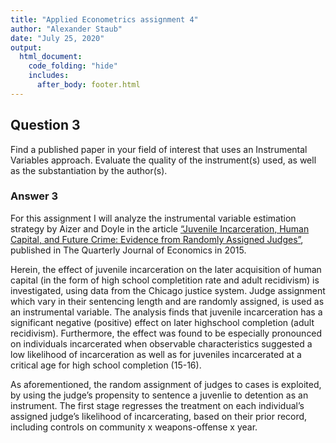 ```yaml
---
title: "Applied Econometrics assignment 4"
author: "Alexander Staub"
date: "July 25, 2020"
output: 
  html_document:
    code_folding: "hide"
    includes:
      after_body: footer.html
---
```

## Question 3
Find a published paper in your field of interest that uses an Instrumental Variables approach. Evaluate the quality of the instrument(s) used, as well as the substantiation by the author(s).

### Answer 3

For this assignment I will analyze the instrumental variable estimation strategy by Aizer and Doyle in the article ["Juvenile Incarceration, Human Capital, and Future Crime: Evidence from Randomly Assigned Judges"](https://academic.oup.com/qje/article-abstract/130/2/759/2330376 "Juvenile Incarceration, Human Capital, and Future Crime: Evidence from Randomly Assigned Judges"), published in The Quarterly Journal of Economics in 2015. 

Herein, the effect of juvenile incarceration on the later acquisition of human capital (in the form of high school completition rate and adult recidivism) is investigated, using data from the Chicago justice system. Judge assignment which vary in their sentencing length and are randomly assigned, is used as an instrumental variable. The analysis finds that juvenile incarceration has a significant negative (positive) effect on later highschool completion (adult recidivism). Furthermore, the effect was found to be especially pronounced on individuals incarcerated when observable characteristics suggested a low likelihood of incarceration as well as for juveniles incarcerated at a critical age for high school completion (15-16). 

As aforementioned, the random assignment of judges to cases is exploited, by using the judge's propensity to sentence a juvenlie to detention as an instrument. The first stage regresses the treatment on each individual's assigned judge's likelihood of incarcerating, based on their prior record, including controls on community x weapons-offense x year. 

#### Analysis of the instrumental variable estimation strategy

Instrumental variable estimation is used in this study, as even when foscusing on the subsample of juveniles that were convicted and put on probabtion, vs those that were convicted and detained (followed by probation), observable characteristics differed which are correlated with the outcome. Hence, the outcome (high school completion / adult recidivsm) is not independent of being assigned to treatment (juvenile incarceration). Even after including numerous controls and applying propensity score matching, there may still be unobservable factors regarding the crime and individual which may influence the outcome and are correlated with the probability of being incarcerated. 

##### Regarding the suitability of IV: 
Given that the sample is restricted to individuals which go before court, meaning they have been pre-processed by the criminal system and the charge was deemed to be severe enough to go before court, a lot of the variation in D will likely be explained by the variation in the instrument (judge's propensity to deliver a detention sentence). In a way, the study measures the local average treatment effect of juveniles that go before a judge rather than the average treatment effect of juveniles that are arrested and enter the criminal system. 

##### Regarding the necessary order and rank conditions for an IV estimation:
The order condition is met due to the fact that this study uses one endogenous explanatory variable. The rank condition is met given the fact that the coefficient on the instrument is significant in the first stage regression. 

##### Regarding Relevance of instrument:
While the coefficient on the first stage regression is highly significant, an R2 value or F statistic is not provided in the results section. It is therefore unclear whether the instrument is weak and thus may be biasing results. 


##### Regarding exogeniety of instrument:
A Hansen J-Statistic was not calculated, as only one instrument was available to the researchers in this study. To address any concerns regarding exogeniety, (convincing ) qualitative evidence was gathered. In addition, the authors check the distribution of observable characteristics conditional on the judge's propensity to sentence a juvenile. They find that there are no significant differences when comparing the different cells, lending evidence to the random assignement of judges to cases. 

##### Concluding remarks
All in all, this research provides a convincing picture of the effect of juvenile incarceration on the acquisition of human capital. The IV estimation procedure appears adequate, especially given the random assignment of judges to cases and given the fact that cases are restricted to juveniles that went through several stages of the criminal justice system before appearing before court (increasing the probability that a judge's propensity to incarcerate correlates strongly with actual incarceration). Rank and order condition are met and the exogeniety of the instrument seems plausible. 

However, there is little evidence besides signficance of the instrument on whether the instrument is weak or strong. In addition,  a factor which is hard to measure but may be related to both outcome as well as the instrument may be composure and temprament of the person before the judge. Not controlling for this may lead to an invalid instrument. Finally,  the length of incarceration is not controlled for. Authors assert that typically, juveniles are sent to detention for 1-2 months. However, potential issues around implications remain. On the one hand, an effect on high school drop out could thus be driven by time away from school rather than being incarcerated. On the other hand, it is likely that the length of incarceration will have a significant effect on the outcome (high school completition and adult recidivism). 